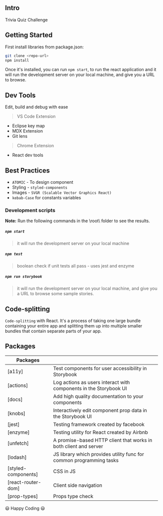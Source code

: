<Meta title="Example/Introduction" />

## Intro

Trivia Quiz Challenge 

## Getting Started

First install libraries from package.json:

```sh
git clone <repo-url>
npm install
```

Once it's installed, you can run `npm start`, to run the react application and it will run the development server on your local machine, and give you a URL to browse.

## Dev Tools 

Edit, build and debug with ease

> VS Code Extension
* Eclipse key map
* MDX Extension
* Git lens

> Chrome Extension
* React dev tools

## Best Practices

* `ATOMIC` - To design component
* Styling - `styled-components`
* Images - `SVGR (Scalable Vector Graphics React)`
* `kebab-Case` for constants variables

### Development scripts

**Note:** Run the following commands in the \root\ folder to see the results.

##### `npm start`

> it will run the development server on your local machine

##### `npm test`

> boolean check if unit tests all pass - uses jest and enzyme

##### `npm run storybook`

> it will run the development server on your local machine, and give you a URL to browse some sample stories.

## Code-splitting 

`Code-splitting` with React. It's a process of taking one large bundle containing your entire app and splitting them up into multiple smaller bundles that contain separate parts of your app. 


## Packages

| Packages                                    |                                                                            |
| ------------------------------------------- | -------------------------------------------------------------------------- |
| [a11y]                                      | Test components for user accessibility in Storybook                        |
| [actions]                                   | Log actions as users interact with components in the Storybook UI          |
| [docs]                                      | Add high quality documentation to your components                          |
| [knobs]                                     | Interactively edit component prop data in the Storybook UI                 |
| [jest]                                      | Testing framework created by facebook                                      |
| [enzyme]                                    | Testing utility for React created by Airbnb                                |
| [unfetch]                                   | A promise-based HTTP client that works in both client and server           |
| [lodash]                                    | JS library which provides utility func for common programming tasks        |
| [styled-components]                         | CSS in JS                                                                  |
| [react-router-dom]                          | Client side navigation                                                     |
| [prop-types]                                | Props type check                                                           |



:smiley: Happy Coding :smiley: